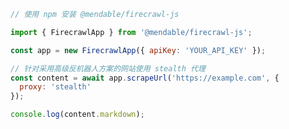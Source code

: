 ```js Node
// 使用 npm 安装 @mendable/firecrawl-js

import { FirecrawlApp } from '@mendable/firecrawl-js';

const app = new FirecrawlApp({ apiKey: 'YOUR_API_KEY' });

// 针对采用高级反机器人方案的网站使用 stealth 代理
const content = await app.scrapeUrl('https://example.com', {
  proxy: 'stealth'
});

console.log(content.markdown);
```
